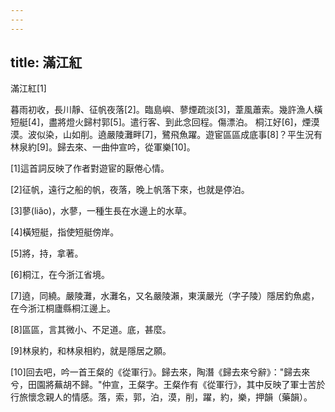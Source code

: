 ```yaml
---
---
---
```

title: 滿江紅
---




滿江紅[1]

暮雨初收，長川靜、征帆夜落[2]。臨島嶼、蓼煙疏淡[3]，葦風蕭索。幾許漁人橫短艇[4]，盡將燈火歸村郭[5]。遣行客、到此念回程。傷漂泊。 桐江好[6]，煙漠漠。波似染，山如削。遶嚴陵灘畔[7]，鷺飛魚躍。遊宦區區成底事[8]？平生況有林泉約[9]。歸去來、一曲仲宣吟，從軍樂[10]。

[1]這首詞反映了作者對遊宦的厭倦心情。

[2]征帆，遠行之船的帆，夜落，晚上帆落下來，也就是停泊。

[3]蓼(liǎo)，水蓼，一種生長在水邊上的水草。

[4]橫短艇，指使短艇傍岸。

[5]將，持，拿著。

[6]桐江，在今浙江省境。

[7]遶，同繞。嚴陵灘，水灘名，又名嚴陵瀨，東漢嚴光（字子陵）隱居釣魚處，在今浙江桐廬縣桐江邊上。

[8]區區，言其微小、不足道。底，甚麼。

[9]林泉約，和林泉相約，就是隱居之願。

[10]回去吧，吟一首王粲的《從軍行》。歸去來，陶潛《歸去來兮辭》："歸去來兮，田園將蕪胡不歸。"仲宣，王粲字。王粲作有《從軍行》，其中反映了軍士苦於行旅懷念親人的情感。落，索，郭，泊，漠，削，躍，約，樂，押韻（藥韻）。